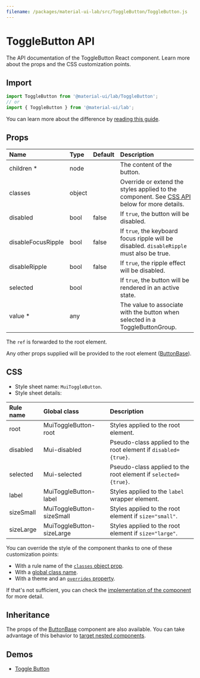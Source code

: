 ```yaml
---
filename: /packages/material-ui-lab/src/ToggleButton/ToggleButton.js
---
```



<!--- This documentation is automatically generated, do not try to edit it. -->

# ToggleButton API

<p className="description">The API documentation of the ToggleButton React component. Learn more about the props and the CSS customization points.</p>

## Import

```js
import ToggleButton from '@material-ui/lab/ToggleButton';
// or
import { ToggleButton } from '@material-ui/lab';
```

You can learn more about the difference by [reading this guide](/guides/minimizing-bundle-size/).



## Props

| Name | Type | Default | Description |
|:-----|:-----|:--------|:------------|
| <span className="prop-name required">children&nbsp;*</span> | <span className="prop-type">node</span> |  | The content of the button. |
| <span className="prop-name">classes</span> | <span className="prop-type">object</span> |  | Override or extend the styles applied to the component. See [CSS API](#css) below for more details. |
| <span className="prop-name">disabled</span> | <span className="prop-type">bool</span> | <span className="prop-default">false</span> | If `true`, the button will be disabled. |
| <span className="prop-name">disableFocusRipple</span> | <span className="prop-type">bool</span> | <span className="prop-default">false</span> | If `true`, the  keyboard focus ripple will be disabled. `disableRipple` must also be true. |
| <span className="prop-name">disableRipple</span> | <span className="prop-type">bool</span> | <span className="prop-default">false</span> | If `true`, the ripple effect will be disabled. |
| <span className="prop-name">selected</span> | <span className="prop-type">bool</span> |  | If `true`, the button will be rendered in an active state. |
| <span className="prop-name required">value&nbsp;*</span> | <span className="prop-type">any</span> |  | The value to associate with the button when selected in a ToggleButtonGroup. |

The `ref` is forwarded to the root element.

Any other props supplied will be provided to the root element ([ButtonBase](/api/button-base/)).

## CSS

- Style sheet name: `MuiToggleButton`.
- Style sheet details:

| Rule name | Global class | Description |
|:-----|:-------------|:------------|
| <span className="prop-name">root</span> | <span className="prop-name">MuiToggleButton-root</span> | Styles applied to the root element.
| <span className="prop-name">disabled</span> | <span className="prop-name">Mui-disabled</span> | Pseudo-class applied to the root element if `disabled={true}`.
| <span className="prop-name">selected</span> | <span className="prop-name">Mui-selected</span> | Pseudo-class applied to the root element if `selected={true}`.
| <span className="prop-name">label</span> | <span className="prop-name">MuiToggleButton-label</span> | Styles applied to the `label` wrapper element.
| <span className="prop-name">sizeSmall</span> | <span className="prop-name">MuiToggleButton-sizeSmall</span> | Styles applied to the root element if `size="small"`.
| <span className="prop-name">sizeLarge</span> | <span className="prop-name">MuiToggleButton-sizeLarge</span> | Styles applied to the root element if `size="large"`.

You can override the style of the component thanks to one of these customization points:

- With a rule name of the [`classes` object prop](/customization/components/#overriding-styles-with-classes).
- With a [global class name](/customization/components/#overriding-styles-with-global-class-names).
- With a theme and an [`overrides` property](/customization/globals/#css).

If that's not sufficient, you can check the [implementation of the component](https://github.com/mui-org/material-ui/blob/master/packages/material-ui-lab/src/ToggleButton/ToggleButton.js) for more detail.

## Inheritance

The props of the [ButtonBase](/api/button-base/) component are also available.
You can take advantage of this behavior to [target nested components](/guides/api/#spread).

## Demos

- [Toggle Button](/components/toggle-button/)

